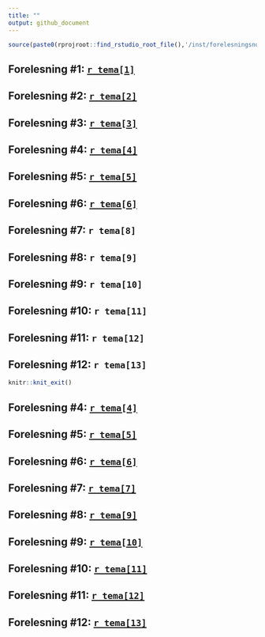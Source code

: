 ```yaml
---
title: ""
output: github_document
---
```


```r
source(paste0(rprojroot::find_rstudio_root_file(),'/inst/forelesningsnotater/timeplan.R'))
```

## Forelesning #1: [`r tema[1]`](https://github.com/joernih/SFB30820Finansteori/blob/main/inst/forelesningsnotater/1_introduksjon_og_overblikk.pdf)
## Forelesning #2: [`r tema[2]`](https://github.com/joernih/SFB30820Finansteori/blob/main/inst/forelesningsnotater/2_relevant_risiko_2_obj.pdf)
## Forelesning #3: [`r tema[3]`](https://github.com/joernih/SFB30820Finansteori/blob/main/inst/forelesningsnotater/3_relevant_risiko_3_N_obj.pdf)
## Forelesning #4: [`r tema[4]`](https://github.com/joernih/SFB30820Finansteori/blob/main/inst/forelesningsnotater/4_Effisiens.pdf)
## Forelesning #5: [`r tema[5]`](https://github.com/joernih/SFB30820Finansteori/blob/main/inst/forelesningsnotater/5_Kapitalverdimodellen.pdf)
## Forelesning #6: [`r tema[6]`](https://github.com/joernih/SFB30820Finansteori/blob/main/inst/forelesningsnotater/6_Langsiktige_finansieringsformer.pdf)
## Forelesning #7:  `r tema[8]`
## Forelesning #8:  `r tema[9]`
## Forelesning #9:  `r tema[10]`
## Forelesning #10: `r tema[11]`
## Forelesning #11: `r tema[12]`
## Forelesning #12: `r tema[13]`

```r
knitr::knit_exit()
```

## Forelesning #4: [`r tema[4]`]()
## Forelesning #5: [`r tema[5]`]()
## Forelesning #6: [`r tema[6]`]()
## Forelesning #7: [`r tema[7]`]()
## Forelesning #8: [`r tema[9]`]()
## Forelesning #9: [`r tema[10]`]()
## Forelesning #10: [`r tema[11]`]()
## Forelesning #11: [`r tema[12]`]()
## Forelesning #12: [`r tema[13]`]()
